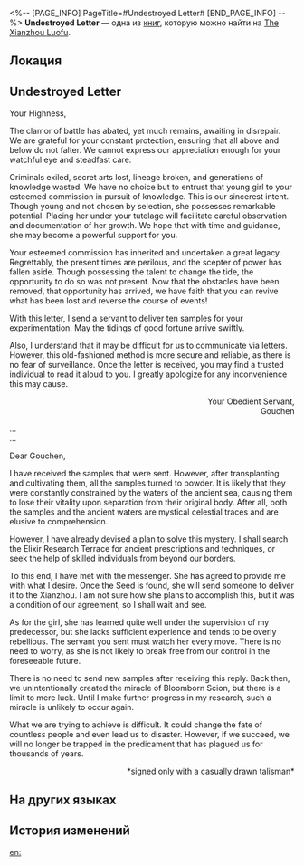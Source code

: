 <%-- [PAGE_INFO]
PageTitle=#Undestroyed Letter#
[END_PAGE_INFO] --%>
{{Дополнить}}
{{Книга Инфобокс
|id           = 215
|partIds      = 190447
|Название     = 
|Изображение  = Иконка письма.png
|Мир          = The Xianzhou Luofu
|Томов        = 1
|Автор        = <!--нужно добавить-->
|Описание     = A letter of correspondence that was not destroyed in time. It seems to talk about forbidden prescriptions and sorcery.
|Том1         = {{tx}}
|Источник1    = {{tx|Отсутствует источник}}
|Персонажи    = 
|Фракции      = 
}}
'''Undestroyed Letter''' — одна из [[Книги|книг]], которую можно найти на [[The Xianzhou Luofu]].

==Локация==
{{Отметка карты|<!--название карты-->|<!--id отметки-->}}

==Undestroyed Letter==
Your Highness,

The clamor of battle has abated, yet much remains, awaiting in disrepair. We are grateful for your constant protection, ensuring that all above and below do not falter. We cannot express our appreciation enough for your watchful eye and steadfast care.

Criminals exiled, secret arts lost, lineage broken, and generations of knowledge wasted. We have no choice but to entrust that young girl to your esteemed commission in pursuit of knowledge. This is our sincerest intent. Though young and not chosen by selection, she possesses remarkable potential. Placing her under your tutelage will facilitate careful observation and documentation of her growth. We hope that with time and guidance, she may become a powerful support for you.

Your esteemed commission has inherited and undertaken a great legacy. Regrettably, the present times are perilous, and the scepter of power has fallen aside. Though possessing the talent to change the tide, the opportunity to do so was not present. Now that the obstacles have been removed, that opportunity has arrived, we have faith that you can revive what has been lost and reverse the course of events!

With this letter, I send a servant to deliver ten samples for your experimentation. May the tidings of good fortune arrive swiftly.

Also, I understand that it may be difficult for us to communicate via letters. However, this old-fashioned method is more secure and reliable, as there is no fear of surveillance. Once the letter is received, you may find a trusted individual to read it aloud to you. I greatly apologize for any inconvenience this may cause.

<div align="right">Your Obedient Servant,<br />
Gouchen</div>

...<br />
...

Dear Gouchen,

I have received the samples that were sent. However, after transplanting and cultivating them, all the samples turned to powder. It is likely that they were constantly constrained by the waters of the ancient sea, causing them to lose their vitality upon separation from their original body. After all, both the samples and the ancient waters are mystical celestial traces and are elusive to comprehension.

However, I have already devised a plan to solve this mystery. I shall search the Elixir Research Terrace for ancient prescriptions and techniques, or seek the help of skilled individuals from beyond our borders.

To this end, I have met with the messenger. She has agreed to provide me with what I desire. Once the Seed is found, she will send someone to deliver it to the Xianzhou. I am not sure how she plans to accomplish this, but it was a condition of our agreement, so I shall wait and see.

As for the girl, she has learned quite well under the supervision of my predecessor, but she lacks sufficient experience and tends to be overly rebellious. The servant you sent must watch her every move. There is no need to worry, as she is not likely to break free from our control in the foreseeable future.

There is no need to send new samples after receiving this reply. Back then, we unintentionally created the miracle of Bloomborn Scion, but there is a limit to mere luck. Until I make further progress in my research, such a miracle is unlikely to occur again.

What we are trying to achieve is difficult. It could change the fate of countless people and even lead us to disaster. However, if we succeed, we will no longer be trapped in the predicament that has plagued us for thousands of years.

<div align="right">*signed only with a casually drawn talisman*</div>

==На других языках==
{{На других языках
|en   = Undestroyed Letter
|zhs  = 未被销毁的信笺
|zht  = 未銷毀的信箋
|ja   = 処分されなかった手紙
|ko   = 폐기되지 않은 편지
|es   = Carta sin destruir
|fr   = Lettre non détruite
|ru   = Уцелевшее письмо
|th   = จดหมายที่ไม่ถูกทำลาย
|vi   = Lá Thư Chưa Bị Hủy
|de   = Unzerstörter Brief
|id   = Surat yang Belum Dihancurkan
|pt   = Carta Intacta
}}

==История изменений==
{{История изменений|3.5}}

[[en:]]